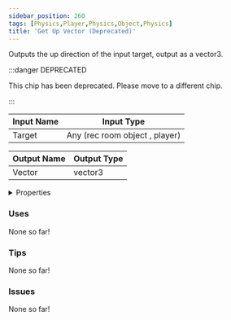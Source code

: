 ```yaml
---
sidebar_position: 260
tags: [Physics,Player,Physics,Object,Physics]
title: 'Get Up Vector (Deprecated)'
---
```


Outputs the up direction of the input target, output as a vector3.

:::danger DEPRECATED

This chip has been deprecated. Please move to a different chip.

:::


<EsbSvg />

| Input Name | Input Type |
|-----------|-----------|
| Target | Any (rec room object , player) |

| Output Name | Output Type |
|-----------|-----------|
| Vector | vector3 |


<details>
  <summary>Properties</summary>
  <div>
    <div>
    <table>
      <thead>
        <tr>
          <th>Is beta required?</th>
          <th>❌</th>
        </tr>
        <tr>
          <th>Is this chip a trolling risk?</th>
          <th>❌</th>
        </tr>
        <tr>
          <th>Is this chip a role assignment risk?</th>
          <th>❌</th>
        </tr>
        <tr>
          <th>Chip UUID</th>
          <th>830f781d-2522-4ec0-9d6f-ecfc0bf695f6</th>
        </tr>
      </thead>
    </table>
    </div>
  </div>
</details>

### Uses

None so far!

### Tips

None so far!

### Issues

None so far!